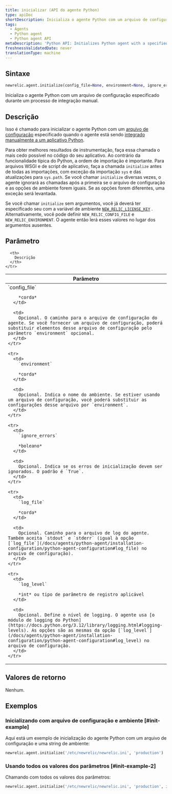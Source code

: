 ```yaml
---
title: inicializar (API do agente Python)
type: apiDoc
shortDescription: Inicializa o agente Python com um arquivo de configuração especificado durante um processo de integração manual.
tags:
  - Agents
  - Python agent
  - Python agent API
metaDescription: 'Python API: Initializes Python agent with a specified config file during the manual integration process.'
freshnessValidatedDate: never
translationType: machine
---
```


## Sintaxe

```py
newrelic.agent.initialize(config_file=None, environment=None, ignore_errors=None, log_file=None, log_level=None)
```

Inicializa o agente Python com um arquivo de configuração especificado durante um processo de integração manual.

## Descrição

Isso é chamado para inicializar o agente Python com um [arquivo de configuração](/docs/agents/python-agent/installation-configuration/python-agent-configuration#agent-configuration-file) especificado quando o agente está sendo [integrado manualmente a um aplicativo Python](/docs/agents/python-agent/installation-configuration/python-agent-integration#manual-integration).

Para obter melhores resultados de instrumentação, faça essa chamada o mais cedo possível no código do seu aplicativo. Ao contrário da funcionalidade típica do Python, a ordem de importação é importante. Para arquivos WSGI e de script de aplicativo, faça a chamada `initialize` antes de todas as importações, com exceção da importação `sys` e das atualizações para `sys.path`. Se você chamar `initialize` diversas vezes, o agente ignorará as chamadas após a primeira se o arquivo de configuração e as opções de ambiente forem iguais. Se as opções forem diferentes, uma exceção será levantada.

Se você chamar `initialize` sem argumentos, você já deverá ter especificado seu <InlinePopover type="licenseKey" />com a variável de ambiente [`NEW_RELIC_LICENSE_KEY`](/docs/agents/python-agent/installation-configuration/python-agent-configuration#license_key) . Alternativamente, você pode definir `NEW_RELIC_CONFIG_FILE` e `NEW_RELIC_ENVIRONMENT`. O agente então lerá esses valores no lugar dos argumentos ausentes.

## Parâmetro

<table>
  <thead>
    <tr>
      <th width="25%">
        Parâmetro
      </th>

      <th>
        Descrição
      </th>
    </tr>
  </thead>

  <tbody>
    <tr>
      <td>
        `config_file`

        *corda*
      </td>

      <td>
        Opcional. O caminho para o arquivo de configuração do agente. Se você fornecer um arquivo de configuração, poderá substituir elementos desse arquivo de configuração pelo parâmetro `environment` opcional.
      </td>
    </tr>

    <tr>
      <td>
        `environment`

        *corda*
      </td>

      <td>
        Opcional. Indica o nome do ambiente. Se estiver usando um arquivo de configuração, você poderá substituir as configurações desse arquivo por `environment`.
      </td>
    </tr>

    <tr>
      <td>
        `ignore_errors`

        *boleano*
      </td>

      <td>
        Opcional. Indica se os erros de inicialização devem ser ignorados. O padrão é `True`.
      </td>
    </tr>

    <tr>
      <td>
        `log_file`

        *corda*
      </td>

      <td>
        Opcional. Caminho para o arquivo de log do agente. Também aceita `stdout` e `stderr` (igual à opção [`log_file`](/docs/agents/python-agent/installation-configuration/python-agent-configuration#log_file) no arquivo de configuração).
      </td>
    </tr>

    <tr>
      <td>
        `log_level`

        *int* ou tipo de parâmetro de registro aplicável
      </td>

      <td>
        Opcional. Define o nível de logging. O agente usa [o módulo de logging do Python](https://docs.python.org/3.12/library/logging.html#logging-levels). As opções são as mesmas da opção [`log_level`](/docs/agents/python-agent/installation-configuration/python-agent-configuration#log_level) no arquivo de configuração.
      </td>
    </tr>
  </tbody>
</table>

## Valores de retorno

Nenhum.

## Exemplos

### Inicializando com arquivo de configuração e ambiente [#init-example]

Aqui está um exemplo de inicialização do agente Python com um arquivo de configuração e uma string de ambiente:

```py
newrelic.agent.initialize('/etc/newrelic/newrelic.ini', 'production')
```

### Usando todos os valores dos parâmetros [#init-example-2]

Chamando com todos os valores dos parâmetros:

```py
newrelic.agent.initialize('/etc/newrelic/newrelic.ini', 'production', ignore_errors=False, log_file='/var/log/newrelic.log', log_level=logging.DEBUG)
```